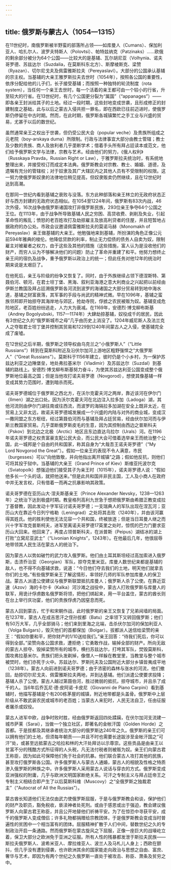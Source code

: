 ```yaml
---
---
---
```

title: 俄罗斯与蒙古人（1054—1315）
---




在11世纪时，南俄罗斯被半野蛮的部落所占领——如库曼人（Cumans）、保加利亚人、哈扎尔人、波罗夫特斯人（Polovtsi）、帕特兹纳克（Patzinaks）……欧俄的剩余部分被分为64个公国——比较大的是基辅、瓦尔胡尼亚（Volhynia、诺夫哥罗德、苏兹达尔（Suzdalia，在莫斯科东北方）、斯摩棱斯克、梁赞（Ryazan）、切尔尼戈夫及佩雷雅斯拉夫（Pereyaslavl）。大部分的公国承认基辅的宗主权。当基辅的大亲王雅罗斯拉夫去世时（1054年），按照各公国的重要性，依序分配给他的儿子们，长子接受基辅；而按照一种独特的轮流制度（rota system），当任何一个亲王去世时，每一个活着的亲王都可由一个较小的行省，升至较大的行省。在13世纪时，有几个公国更分裂为“属国”（“appanages”）——即各亲王封派给其子的土地。经过一段时期，这些封地变成世袭，且形成修正的封建制度之基础，此与以后之蒙古入侵共担一罪名，即在西欧已往前迈进时，使俄罗斯仍停留在中古时期。然而，在此时期，俄罗斯各城镇繁忙之手工业与兴盛的贸易，尤甚于以后的数世纪。

虽然通常亲王之权出于世袭，但仍受公民大会（popular veche）及贵族所组成之元老院（boy-arskaya duma）所限制。行政与法律事宜大部分由教士管辖；教士及少数的贵族、商人及放利者几乎垄断学术；借着手头所有拜占廷读本或范文，他们给予俄罗斯文学与法律，宗教与艺术。经由他们的努力，《俄人权利》（Russkaya Pravda，Russian Right or Law），于雅罗斯拉夫统治时，有系统地整理出来，并接受校订而成定本法典。俄罗斯教会对宗教、教士、婚姻、道德，及遗嘱有充分的管辖权；对于奴隶及其广大辖区内之其他人员有不受限制的权限。这一努力使俄罗斯奴隶的法律地位稍见提高，但奴隶贩卖仍然继续，且在12世纪时达到高潮。

在那同一世纪内看到基辅之衰败与没落。东方此种部落和亲王林立的无政府状态正好与西方封建的无政府状态相似。在1054至1224年间，俄罗斯有83次内战，46次外侵，16次战争由俄罗斯诸国攻打非俄罗斯民族，293位亲王争夺64个公国之王位。在1113年，由于战争所导致基辅人民之穷困、高贷收费、剥削及失业，引起革命性的叛乱；愤怒的老百姓攻打及劫掠雇主及放高利贷者的住屋，并且短暂地占据政府的办公处。市政会议邀请佩雷雅斯拉夫的莫诺马赫（Monomakh of Pereyaslav）亲王做基辅的大亲王。他勉强地来到基辅，所扮演的角色正像公元前594年雅典的梭伦。他降低贷款的利率，制止无力偿债的债务人自卖为奴，限制雇主对被雇者之权力，由于这些及其他的措施（这些措施，富人认为是没收他们的财产，而穷人认为不够解决他们的问题）防止了革命并重建了和平。他努力想终止亲王间的宿仇及战争，重予俄罗斯以政治上的统一；但此任务对他12年的统治时期来说是太艰巨了。

在他死后，亲王与阶级的纷争又恢复了。同时，由于外族继续占领下德涅斯特、第聂伯河、顿河，在君士坦丁堡、黑海、叙利亚海港之意大利商业之兴起把以前经由伊斯兰教国及拜占廷溯俄罗斯各河流到波罗的海诸国之大部分贸易转到地中海水道，基辅之财富衰落，其军事的手段与尚武的精神式微。早在1096年，基辅之蛮族邻邦即开始掠夺其海岸地与郊区，抢劫寺院，俘掳之农民被贩为奴。基辅变成危险地区，老百姓纷纷逃走，人力大为衰减。在1169年，安德烈·博戈柳布斯基（Andrey Bogolyubski，1157—1174年）大肆劫掠基辅，奴役成千的居民，因此有3世纪之久的“俄罗斯城市之母”几乎由历史上消没了。1204年威尼斯人及法兰克人之夺取君士坦丁堡并控制其贸易和1229到1240年间蒙古人之入侵，使基辅完全成了废墟。

在12世纪之后半期，俄罗斯之领导权由乌克兰之“小俄罗斯人”（“Little Russians”）转到在莫斯科附近及沿伏尔加河上游地区粗野强悍之“大俄罗斯人”（“Great Russians”）。莫斯科于1156年建立，彼时仍是个小乡村，为一保护苏兹达利亚之边陲堡垒，地处弗拉基米尔（Vladimir）及苏兹达尔（Suzdal）到基辅的路线上。安德烈·博戈柳布斯基努力奋斗，为使其苏兹达利亚公国变成整个俄罗斯地位最高之国；但是当他攻打诺夫哥罗德（Novgorod），想使其像基辅一样变成其势力范围时，遭到暗杀而死。

诺夫哥罗德城位于俄罗斯之西北方，在沃尔克霍夫河之两岸，靠近该河在伊尔门（Ilmen）湖之出口处。因为沃尔克霍夫河在北边注入拉多加（Ladoga）湖，其他河流则由伊尔门湖往南或往西流，而波罗的海隔拉多加湖在安全上既非太近，在贸易上又非太远，故诺夫哥罗德城发展成一个兴盛的内陆与对外的商业城，变成汉—撒同盟之东方枢纽，经过第聂伯河而与基辅及拜占廷贸易，经由伏尔加河而与伊斯兰教国家贸易。几乎垄断俄罗斯皮毛的生意，因为其控制由西边之普斯科夫（Pskov）到北边之北极（Arctic）地区且东边直达乌拉尔（Urals）河。在1196年诺夫哥罗德之权贵富豪支配公民大会，而公民大会可借着选举亲王而统治整个公国，此一城邦是个自由的共和国家，称其自身为“大哉吾王诺夫哥罗德”（“My Lord Novgorod the Great”）。假如一位亲王的表现不令人满意，市民（burgesses）可以“向他致敬，并向他指出离开城镇”之路；假如他反抗，则他们可将其投于狱中。当基辅的大亲王（Grand Prince of Kiev）斯维亚托波尔克（Sviatopolk）想强迫他们接受其子为亲王时（1015年），诺夫哥罗德人说：“假如他多长一个头的话，就把他送来。”但是此共和国并非民主国，工人及小商人在政府中并无发言权，只有借着一而再之抗暴影响其政策。

诺夫哥罗德在亚历山大·涅夫斯基亲王（Prince Alexander Nevsky，1238—1263年）之统治下达到极盛时期。教皇格列高利九世急于想把俄罗斯由希腊正教变成拉丁基督教，因此发动十字军征讨诺夫哥罗德；一支瑞典人的军队出现在涅瓦河；亚历山大在靠近今日列宁格勒（Leningrad）之处将其击败（1240年），并由该河赢得其姓氏。他的胜利使他无法见容一个共和国，终被放逐；但是当日耳曼人继之而兴十字军攻克普斯柯夫，进军至离诺夫哥罗德17英里之处时，惊慌的巴力门要求亚历山大回来。他回来了，再度占领普斯科夫，在派普斯（Peipus）湖结冰的湖上打败“立窝尼亚武士”（“Livonian Knights”，1243年）。在他最后几年，他很屈辱地带领其人民生活在蒙古人的统治下。

因为蒙古人以势如破竹的武力攻入俄罗斯。他们由土耳其斯坦经过高加索进入俄罗斯，击溃乔治亚（Georgian）军队，掠夺克里米亚。库曼人数世纪来都是基辅的敌人，也不得不向基辅求救，说道：“今日他们夺去我们的土地，明天他们就拿去你们的土地。”有些俄罗斯亲王了解这情形，率领好几师的军队参加库曼人的保卫战。蒙古人派遣公使建议与俄罗斯联盟抵抗库曼人；俄罗斯人杀了公使。在靠近亚速（Azov）海的卡尔卡（Kalka）河沙滩之战役中，蒙古人打败俄罗斯与库曼人的联军，用诡计俘虏数名俄罗斯将领，把他们绑起来，用一平台盖住，蒙古的酋长则在台上举行庆功宴，他们的贵族俘虏乃因窒息而死。

蒙古人回到蒙古，忙于和宋朝作战，此时俄罗斯的亲王又恢复了兄弟阋墙的局面。在1237年，蒙古人在成吉思汗之侄孙拔都（Batu）之率领下又转回俄罗斯；他们有50万大军，几乎全部骑马；他们来到里海之北端，击杀伏尔加河的保加利亚人（Volga Bulgars），毁灭他们的首都保加（Bolgar）。拔都派人送信给梁赞的亲王：“假如你要和平，把你财产的1/10送给我们。”亲王回答：“待我们死后，你可以得到全部。”梁赞向各公国求救，遭拒绝；它勇敢作战，输掉全部的财产。所向无敌的蒙古人掠夺、毁掉梁赞所有的城市，横扫苏兹达尔，打垮其军队，焚毁莫斯科，围攻弗拉基米尔。贵族们把头发剃掉，像僧人一样躲在教堂里，当教堂与整个城市被焚时，他们亦死于火中。苏兹达尔、罗斯托夫及公国附近大部分乡镇皆夷成平地（1238年）。蒙古人向前进到诺夫哥罗德；由于浓密的森林与涨水的河流，他们撤回，劫掠切尔尼戈夫、佩雷雅斯拉夫两地，并到达基辅。他们派遣公使要求投降；基辅人杀了公使。蒙古人越过第聂伯河，胜过微弱的抵抗，掠夺城市，并且杀了成千的人。当6年后乔瓦尼·德·皮阿诺·卡皮尼（Giovanni de Piano Carpini）看到基辅时，他描写基辅是个有200栋茅屋的城镇，附近地带都是头盖骨。俄罗斯中上层阶级从不敢武装农民或城市的老百姓；当蒙古人来犯时，人民无法自卫，任由征服者屠杀或奴役。

蒙古人进军中欧，战争时败时胜，经由俄罗斯返回四处蹂躏，在伏尔加河支流建一城市萨莱（Sarai），当做一个独立社区，即著名的金帐汗国（Golden Horde）之首都。于是拔都及其继承者统治大部分的俄罗斯达240年之久。俄罗斯的亲王们可以拥有他们的土地，但须每年朝贡——并且不时也需要长途跋涉至金帐汗国之“可汗”处，或甚至远抵蒙古之哈拉和林的大汗处拜访以示尊崇。这些贡品是由亲王以贫富不分的残酷方式所征得的人头税，凡无法付税者则被贩为奴。亲王们向蒙古君王称臣，因为如此可保障他们免于社会的抗暴。他们联合蒙古人攻打其他的民族，甚至攻打俄罗斯各公国。许多俄罗斯人与蒙古人通婚，蒙古人的相貌及性格之特质渗入俄罗斯的种族之中。许多俄罗斯人采用蒙古人说话与穿衣的方式。俄罗斯变成亚洲强权的附庸，几乎与欧洲文明国家断绝关系。可汗之专制主义与拜占廷帝王之专制主义相结合即产生了以后莫斯科维（Muscovy）之“全俄罗斯之独裁君主”（“Autocrat of All the Russias”）。

蒙古酋长知道他们无法仅由武力使俄罗斯屈服，于是与俄罗斯教会和谈，保护他们的财产及职员，豁免税收，亵渎神者处死刑。或由于感恩或出于强迫，教会建议俄罗斯人向蒙古君王称臣，并且公开地替他们祈祷平安。为了在惊恐中寻获平安，成千的俄罗斯人变成僧侣；许多礼物都捐赠给宗教团体，于是俄罗斯教会变成当时普遍性的贫困中一个相当富有的团体。屈服精神扩散于人们中间，替数世纪之久的专制政治开启一条通路。然而俄罗斯在蒙古旋风之下屈服，正像一座巨大的战壕屹立着，保卫大部分之欧洲免于亚洲之征服。所有人性的残暴都发泄于斯拉夫民族——斯拉夫俄罗斯人、波希米亚人、摩拉维亚人、波兰人及马札儿人身上；西欧在颤抖，但几乎没有遭到侵袭，也许欧洲其余的国家能走向政治与思想之自由、富庶、奢华与艺术，即因为有两个世纪之久俄罗斯一直处于被攻击、称臣、萧条及贫穷之中。